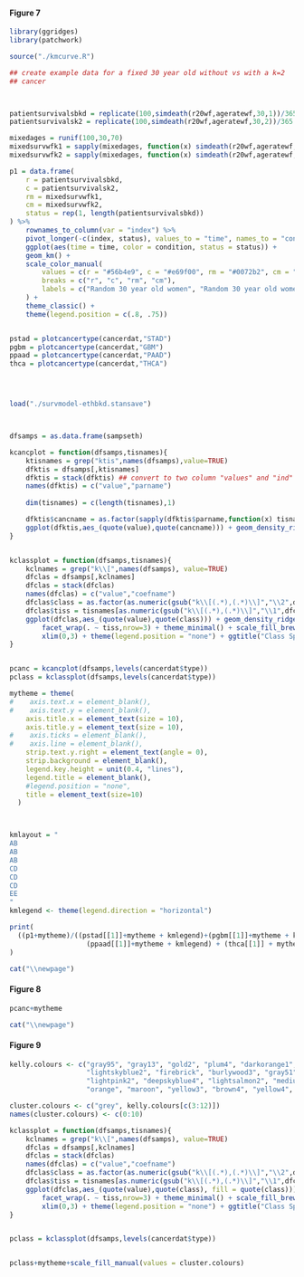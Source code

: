 #### Figure 7
```r


library(ggridges)
library(patchwork)

source("./kmcurve.R")

## create example data for a fixed 30 year old without vs with a k=2
## cancer



patientsurvivalsbkd = replicate(100,simdeath(r20wf,ageratewf,30,1))/365
patientsurvivalsk2 = replicate(100,simdeath(r20wf,ageratewf,30,2))/365

mixedages = runif(100,30,70)
mixedsurvwfk1 = sapply(mixedages, function(x) simdeath(r20wf,ageratewf,x,1)/365)
mixedsurvwfk2 = sapply(mixedages, function(x) simdeath(r20wf,ageratewf,x,2)/365)

p1 = data.frame(
    r = patientsurvivalsbkd,
    c = patientsurvivalsk2,
    rm = mixedsurvwfk1,
    cm = mixedsurvwfk2,
    status = rep(1, length(patientsurvivalsbkd))
) %>%
    rownames_to_column(var = "index") %>%
    pivot_longer(-c(index, status), values_to = "time", names_to = "condition") %>%
    ggplot(aes(time = time, color = condition, status = status)) +
    geom_km() +
    scale_color_manual(
        values = c(r = "#56b4e9", c = "#e69f00", rm = "#0072b2", cm = "#d55e00"),
        breaks = c("r", "c", "rm", "cm"),
        labels = c("Random 30 year old women", "Random 30 year old women cancer k=2", "Random uniform(30,70) year old women", "Random uniform(30,70) year old women k=2")
    ) +
    theme_classic() +
    theme(legend.position = c(.8, .75))


pstad = plotcancertype(cancerdat,"STAD")
pgbm = plotcancertype(cancerdat,"GBM")
ppaad = plotcancertype(cancerdat,"PAAD")
thca = plotcancertype(cancerdat,"THCA")




load("./survmodel-ethbkd.stansave")



dfsamps = as.data.frame(sampseth)

kcancplot = function(dfsamps,tisnames){
	ktisnames = grep("ktis",names(dfsamps),value=TRUE)
	dfktis = dfsamps[,ktisnames]
	dfktis = stack(dfktis) ## convert to two column "values" and "ind" with "ind" being the name of the variable
	names(dfktis) = c("value","parname")
	
	dim(tisnames) = c(length(tisnames),1)

	dfktis$cancname = as.factor(sapply(dfktis$parname,function(x) tisnames[x]))
	ggplot(dfktis,aes_(quote(value),quote(cancname))) + geom_density_ridges()+ theme_minimal() + scale_fill_brewer(palette="Paired") + xlim(0,22) + labs(x="ktis multiplier",y="Cancer Type",title="Tissue Specific Effects")
}


kclassplot = function(dfsamps,tisnames){
	kclnames = grep("k\\[",names(dfsamps), value=TRUE)
	dfclas = dfsamps[,kclnames]
	dfclas = stack(dfclas)
	names(dfclas) = c("value","coefname")
	dfclas$class = as.factor(as.numeric(gsub("k\\[(.*),(.*)\\]","\\2",dfclas$coefname)))
	dfclas$tiss = tisnames[as.numeric(gsub("k\\[(.*),(.*)\\]","\\1",dfclas$coefname))]
	ggplot(dfclas,aes_(quote(value),quote(class))) + geom_density_ridges() +
		facet_wrap(. ~ tiss,nrow=3) + theme_minimal() + scale_fill_brewer(palette = "Paired") +
		xlim(0,3) + theme(legend.position = "none") + ggtitle("Class Specific Coefficients")
}


pcanc = kcancplot(dfsamps,levels(cancerdat$type))
pclass = kclassplot(dfsamps,levels(cancerdat$type))

mytheme = theme(
#    axis.text.x = element_blank(),
#    axis.text.y = element_blank(),
    axis.title.x = element_text(size = 10),
    axis.title.y = element_text(size = 10),
#    axis.ticks = element_blank(),
#    axis.line = element_blank(),
    strip.text.y.right = element_text(angle = 0),
    strip.background = element_blank(),
    legend.key.height = unit(0.4, "lines"),
    legend.title = element_blank(),
    #legend.position = "none",
    title = element_text(size=10)
  )



kmlayout = "
AB
AB
AB
CD
CD
CD
EE
"
kmlegend <- theme(legend.direction = "horizontal")

print(
  ((p1+mytheme)/((pstad[[1]]+mytheme + kmlegend)+(pgbm[[1]]+mytheme + kmlegend) +
                   (ppaad[[1]]+mytheme + kmlegend) + (thca[[1]] + mytheme + kmlegend) + guide_area() + plot_layout(design = kmlayout, guides = "collect"))) + plot_annotation(tag_levels = "A")
)
```

```r
cat("\\newpage")
```

#### Figure 8
```r
pcanc+mytheme
```

```r
cat("\\newpage")
```

#### Figure 9
```r
kelly.colours <- c("gray95", "gray13", "gold2", "plum4", "darkorange1",
                   "lightskyblue2", "firebrick", "burlywood3", "gray51", "springgreen4",
                   "lightpink2", "deepskyblue4", "lightsalmon2", "mediumpurple4",
                   "orange", "maroon", "yellow3", "brown4", "yellow4", "sienna4", "chocolate", "gray19")

cluster.colours <- c("grey", kelly.colours[c(3:12)])
names(cluster.colours) <- c(0:10)

kclassplot = function(dfsamps,tisnames){
	kclnames = grep("k\\[",names(dfsamps), value=TRUE)
	dfclas = dfsamps[,kclnames]
	dfclas = stack(dfclas)
	names(dfclas) = c("value","coefname")
	dfclas$class = as.factor(as.numeric(gsub("k\\[(.*),(.*)\\]","\\2",dfclas$coefname)))
	dfclas$tiss = tisnames[as.numeric(gsub("k\\[(.*),(.*)\\]","\\1",dfclas$coefname))]
	ggplot(dfclas,aes_(quote(value),quote(class), fill = quote(class))) + geom_density_ridges() +
		facet_wrap(. ~ tiss,nrow=3) + theme_minimal() + scale_fill_brewer(palette = "Paired") +
		xlim(0,3) + theme(legend.position = "none") + ggtitle("Class Specific Coefficients")
}


pclass = kclassplot(dfsamps,levels(cancerdat$type))


pclass+mytheme+scale_fill_manual(values = cluster.colours)
```

